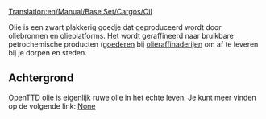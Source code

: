 [[Translation:en/Manual/Base Set/Cargos/Oil]]

{{nl/Manual/Base Set/Cargos/Vracht|name=Olie
|image=Oil.png
|geproduceerd=[[nl/Manual/Base Set/Industries/Oliebronnen|oliebronnen]] en [[nl/Manual/Base Set/Industries/Olieplatform|olieplatform]]
|geaccepteerd=[[nl/Manual/Base Set/Industries/Olieraffinaderij|Olieraffinaderij]]
}}

Olie is een zwart plakkerig goedje dat geproduceerd wordt door oliebronnen en olieplatforms. Het wordt geraffineerd naar bruikbare petrochemische producten ([[nl/Manual/Base Set/Cargos/Goederen|goederen]] bij [[nl/Manual/Base Set/Industries/Olieraffinaderij|olieraffinaderijen]] om af te leveren bij je dorpen en steden.

==Achtergrond==
OpenTTD olie is eigenlijk ruwe olie in het echte leven. Je kunt meer vinden op de volgende link: [https://www.wikipedia.org/wiki/Petroleum None]
